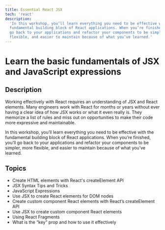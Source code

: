 ```yaml
---
title: Essential React JSX
tech: 'react'
description:
  'In this workshop, you’ll learn everything you need to be effective with the
  fundamental building block of React applications. When you’re finished, you’ll
  go back to your applications and refactor your components to be simpler, more
  flexible, and easier to maintain because of what you’ve learned.'
---
```


# Learn the basic fundamentals of JSX and JavaScript expressions

## Description

Working effectively with React requires an understanding of JSX and React
elements. Many engineers work with React for months or years without ever having
a clear idea of how JSX works or what it even really is. They memorize a list of
rules and miss out on opportunities to make their code more expressive and
maintainable.

In this workshop, you’ll learn everything you need to be effective with the
fundamental building block of React applications. When you’re finished, you’ll
go back to your applications and refactor your components to be simpler, more
flexible, and easier to maintain because of what you’ve learned.

## Topics

- Create HTML elements with React's createElement API
- JSX Syntax Tips and Tricks
- JavaScript Expressions
- Use JSX to create React elements for DOM nodes
- Create custom component React elements with React’s createElement API
- Use JSX to create custom component React elements
- Using React Fragments
- What is the “key” prop and how to use it effectively
